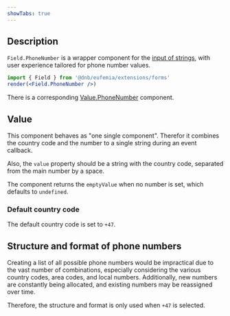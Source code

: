 ```yaml
---
showTabs: true
---
```


## Description

`Field.PhoneNumber` is a wrapper component for the [input of strings](/uilib/extensions/forms/base-fields/String), with user experience tailored for phone number values.

```jsx
import { Field } from '@dnb/eufemia/extensions/forms'
render(<Field.PhoneNumber />)
```

There is a corresponding [Value.PhoneNumber](/uilib/extensions/forms/extended-features/Value/PhoneNumber) component.

## Value

This component behaves as "one single component". Therefor it combines the country code and the number to a single string during an event callback.

Also, the `value` property should be a string with the country code, separated from the main number by a space.

The component returns the `emptyValue` when no number is set, which defaults to `undefined`.

### Default country code

The default country code is set to `+47`.

## Structure and format of phone numbers

Creating a list of all possible phone numbers would be impractical due to the vast number of combinations, especially considering the various country codes, area codes, and local numbers. Additionally, new numbers are constantly being allocated, and existing numbers may be reassigned over time.

Therefore, the structure and format is only used when `+47` is selected.
